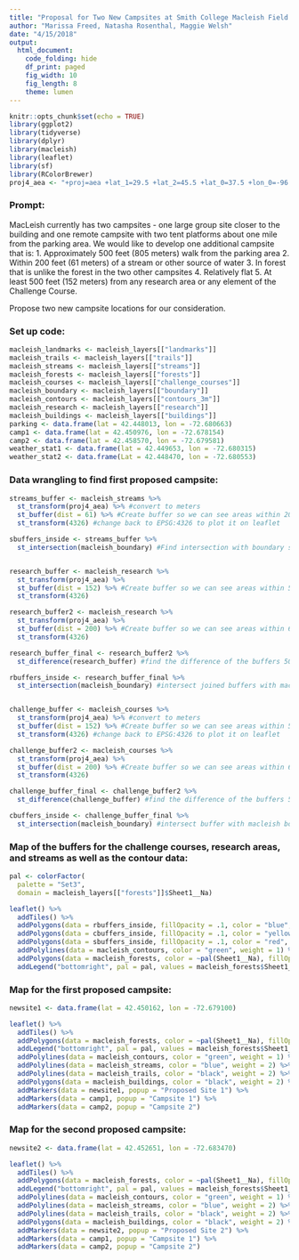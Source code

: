 ```yaml
---
title: "Proposal for Two New Campsites at Smith College Macleish Field Station"
author: "Marissa Freed, Natasha Rosenthal, Maggie Welsh"
date: "4/15/2018"
output: 
  html_document:
    code_folding: hide
    df_print: paged
    fig_width: 10
    fig_length: 8
    theme: lumen
---
```



```r
knitr::opts_chunk$set(echo = TRUE)
library(ggplot2)
library(tidyverse)
library(dplyr)
library(macleish)
library(leaflet)
library(sf)
library(RColorBrewer)
proj4_aea <- "+proj=aea +lat_1=29.5 +lat_2=45.5 +lat_0=37.5 +lon_0=-96 +x_0=0 +y_0=0 +ellps=GRS80 +datum=NAD83 +units=m +no_defs"
```

### Prompt: 
MacLeish currently has two campsites - one large group site closer to the building and one remote campsite with two tent platforms about one mile from the parking area. We would like to develop one additional campsite that is:
  1. Approximately 500 feet (805 meters) walk from the parking area
  2. Within 200 feet (61 meters) of a stream or other source of water
  3. In forest that is unlike the forest in the two other campsites 
  4. Relatively flat
  5. At least 500 feet (152 meters) from any research area or any element of the Challenge Course. 

Propose two new campsite locations for our consideration.

### Set up code:
```r
macleish_landmarks <- macleish_layers[["landmarks"]]
macleish_trails <- macleish_layers[["trails"]]
macleish_streams <- macleish_layers[["streams"]]
macleish_forests <- macleish_layers[["forests"]]
macleish_courses <- macleish_layers[["challenge_courses"]]
macleish_boundary <- macleish_layers[["boundary"]]
macleish_contours <- macleish_layers[["contours_3m"]]
macleish_research <- macleish_layers[["research"]]
macleish_buildings <- macleish_layers[["buildings"]]
parking <- data.frame(lat = 42.448013, lon = -72.680663)
camp1 <- data.frame(lat = 42.450976, lon = -72.678154)
camp2 <- data.frame(lat = 42.458570, lon = -72.679581)
weather_stat1 <- data.frame(lat = 42.449653, lon = -72.680315)
weather_stat2 <- data.frame(Lat = 42.448470, lon = -72.680553)
```

### Data wrangling to find first proposed campsite:
```r
streams_buffer <- macleish_streams %>%
  st_transform(proj4_aea) %>% #convert to meters
  st_buffer(dist = 61) %>% #Create buffer so we can see areas within 200 feet (61 meters) of a stream
  st_transform(4326) #change back to EPSG:4326 to plot it on leaflet

sbuffers_inside <- streams_buffer %>%
  st_intersection(macleish_boundary) #Find intersection with boundary so we are only looking at possible areas within Macleish


research_buffer <- macleish_research %>%
  st_transform(proj4_aea) %>%
  st_buffer(dist = 152) %>% #Create buffer so we can see areas within 500 feet (152 meters) of a research area
  st_transform(4326)

research_buffer2 <- macleish_research %>%
  st_transform(proj4_aea) %>%
  st_buffer(dist = 200) %>% #Create buffer so we can see areas within 650 feet (200 meters) of a research area
  st_transform(4326)

research_buffer_final <- research_buffer2 %>%
  st_difference(research_buffer) #find the difference of the buffers 500 and 650 feet from a research area so that we get areas at least 500 feet from a research area, and at most 650 feet from a research area.

rbuffers_inside <- research_buffer_final %>%
  st_intersection(macleish_boundary) #intersect joined buffers with macleish boundary so we only look at areas within Macleish.


challenge_buffer <- macleish_courses %>%
  st_transform(proj4_aea) %>% #convert to meters
  st_buffer(dist = 152) %>% #Create buffer so we can see areas within 500 feet (152 meters) of a challenge course
  st_transform(4326) #change back to EPSG:4326 to plot it on leaflet

challenge_buffer2 <- macleish_courses %>%
  st_transform(proj4_aea) %>%
  st_buffer(dist = 200) %>% #Create buffer so we can see areas within 650 feet (200 meters) of a challenge course
  st_transform(4326)

challenge_buffer_final <- challenge_buffer2 %>%
  st_difference(challenge_buffer) #find the difference of the buffers 500 and 650 feet from a challenge course so that we get areas at least 500 feet from a challenge course, and at most 650 feet from a challenge course.

cbuffers_inside <- challenge_buffer_final %>%
  st_intersection(macleish_boundary) #intersect buffer with macleish boundary so we only look at possible areas inside.
```

### Map of the buffers for the challenge courses, research areas, and streams as well as the contour data:
```r
pal <- colorFactor(
  palette = "Set3",
  domain = macleish_layers[["forests"]]$Sheet1__Na)

leaflet() %>%
  addTiles() %>%
  addPolygons(data = rbuffers_inside, fillOpacity = .1, color = "blue", weight = 2) %>%
  addPolygons(data = cbuffers_inside, fillOpacity = .1, color = "yellow", weight = 2) %>%
  addPolygons(data = sbuffers_inside, fillOpacity = .1, color = "red", weight = 2) %>%
  addPolylines(data = macleish_contours, color = "green", weight = 1) %>%
  addPolygons(data = macleish_forests, color = ~pal(Sheet1__Na), fillOpacity = 1) %>%
  addLegend("bottomright", pal = pal, values = macleish_forests$Sheet1__Na)
```

### Map for the first proposed campsite:
```r
newsite1 <- data.frame(lat = 42.450162, lon = -72.679100)

leaflet() %>%
  addTiles() %>%
  addPolygons(data = macleish_forests, color = ~pal(Sheet1__Na), fillOpacity = 1) %>%
  addLegend("bottomright", pal = pal, values = macleish_forests$Sheet1__Na) %>%
  addPolylines(data = macleish_contours, color = "green", weight = 1) %>%
  addPolylines(data = macleish_streams, color = "blue", weight = 2) %>%
  addPolylines(data = macleish_trails, color = "black", weight = 2) %>%
  addPolygons(data = macleish_buildings, color = "black", weight = 2) %>%
  addMarkers(data = newsite1, popup = "Proposed Site 1") %>%
  addMarkers(data = camp1, popup = "Campsite 1") %>%
  addMarkers(data = camp2, popup = "Campsite 2")
```

### Map for the second proposed campsite:
```r
newsite2 <- data.frame(lat = 42.452651, lon = -72.683470)

leaflet() %>%
  addTiles() %>%
  addPolygons(data = macleish_forests, color = ~pal(Sheet1__Na), fillOpacity = 1) %>%
  addLegend("bottomright", pal = pal, values = macleish_forests$Sheet1__Na) %>%
  addPolylines(data = macleish_contours, color = "green", weight = 1) %>%
  addPolylines(data = macleish_streams, color = "blue", weight = 2) %>%
  addPolylines(data = macleish_trails, color = "black", weight = 2) %>%
  addPolygons(data = macleish_buildings, color = "black", weight = 2) %>%
  addMarkers(data = newsite2, popup = "Proposed Site 2") %>%
  addMarkers(data = camp1, popup = "Campsite 1") %>%
  addMarkers(data = camp2, popup = "Campsite 2")
```









